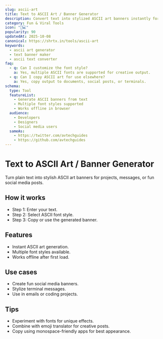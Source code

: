 ```yaml
---
slug: ascii-art
title: Text to ASCII Art / Banner Generator
description: Convert text into stylized ASCII art banners instantly for creative projects and messaging.
category: Fun & Viral Tools
icon: "🎨💻"
popularity: 90
updatedAt: 2025-10-08
canonical: https://shrtx.in/tools/ascii-art
keywords:
  - ascii art generator
  - text banner maker
  - ascii text converter
faq:
  - q: Can I customize the font style?
    a: Yes, multiple ASCII fonts are supported for creative output.
  - q: Can I copy ASCII art for use elsewhere?
    a: Yes, copy output to documents, social posts, or terminals.
schema:
  type: Tool
  featureList:
    - Generate ASCII banners from text
    - Multiple font styles supported
    - Works offline in browser
  audience:
    - Developers
    - Designers
    - Social media users
  sameAs:
    - https://twitter.com/avtechguides
    - https://github.com/avtechguides
---
```



# Text to ASCII Art / Banner Generator

Turn plain text into stylish ASCII art banners for projects, messages, or fun social media posts.

<AsciiArt client:only="react" />

## How it works

- Step 1: Enter your text.
- Step 2: Select ASCII font style.
- Step 3: Copy or use the generated banner.

## Features

- Instant ASCII art generation.
- Multiple font styles available.
- Works offline after first load.

## Use cases

- Create fun social media banners.
- Stylize terminal messages.
- Use in emails or coding projects.

## Tips

- Experiment with fonts for unique effects.
- Combine with emoji translator for creative posts.
- Copy using monospace-friendly apps for best appearance.
